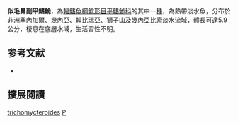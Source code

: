 {{Speciesbox
| name = 似毛鼻副平鰭鮠
| image = 
| image_width = 250px
| status = NT
| status_system = IUCN3.1
| genus = Paramphilius
| species = trichomycteroides
| authority = [[Pellegrin|Pellegrin]], 1907
| synonyms = 
}}

'''似毛鼻副平鰭鮠'''，為[[輻鰭魚綱|輻鰭魚綱]][[鯰形目|鯰形目]][[平鰭鮠科|平鰭鮠科]]的其中一[[種|種]]，為熱帶淡水魚，分布於[[非洲|非洲]][[塞內加爾|塞內加爾]]、[[幾內亞|幾內亞]]、[[賴比瑞亞|賴比瑞亞]]、[[塞拉利昂|獅子山]]及[[幾內亞比索|幾內亞比索]]淡水流域，體長可達5.9公分，棲息在底層水域，生活習性不明。

==参考文献==
*{{FishBase_species|genus=Paramphilius|species=trichomycteroides|year=2014|month=10}}

== 擴展閱讀 ==
{{refbegin}}
{{wikispecies-inline|Paramphilius trichomycteroides|似毛鼻副平鰭鮠}}
{{refend}}
{{Taxonbar|from=Q3754131}}

[[Category:副平鰭鮠屬|trichomycteroides]]
[[Category:1907年描述的魚類|P]]


{{魚類小作品}}